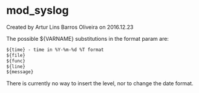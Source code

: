 
# mod_syslog 

 Created by  Artur Lins Barros Oliveira on 2016.12.23

The possible ${VARNAME} substitutions in the format param are:

```xml
${time} - time in %Y-%m-%d %T format
${file}
${func}
${line}
${message}
```

There is currently no way to insert the level, nor to change the date format.


